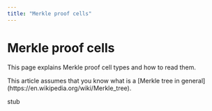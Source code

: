 ```yaml
---
title: "Merkle proof cells"
---
```


# Merkle proof cells

This page explains Merkle proof cell types and how to read them.

<Aside>
    This article assumes that you know what is a [Merkle tree in general](https://en.wikipedia.org/wiki/Merkle_tree).
</Aside>

stub